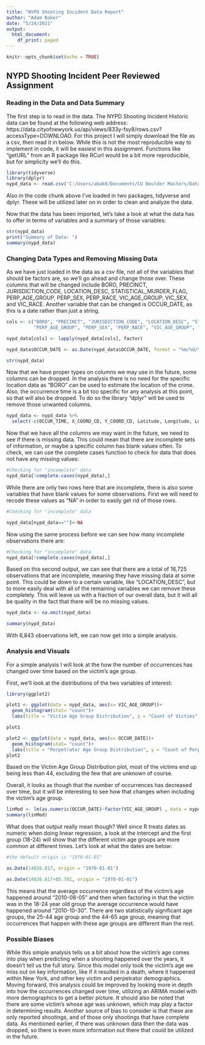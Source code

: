 ---
title: "NYPD Shooting Incident Data Report"
author: "Adam Baker"
date: "5/24/2021"
output:
  html_document:
    df_print: paged
---

```{r setup, include=FALSE}
knitr::opts_chunk$set(echo = TRUE)
```

## NYPD Shooting Incident Peer Reviewed Assignment

### Reading in the Data and Data Summary
The first step is to read in the data. The NYPD Shooting Incident Historic data can be found at the following web address: https://data.cityofnewyork.us/api/views/833y-fsy8/rows.csv?accessType=DOWNLOAD. For this project I will simply download the file as a csv, then read it in below. While this is not the most reproducible way to implement in code, it will be easiest in this assignment. Functions like "getURL" from an R package like RCurl would be a bit more reproducible, but for simplicity we'll do this.

```{r Data Read In}
library(tidyverse)
library(dplyr)
nypd_data <- read.csv('C:/Users/abak0/Documents/CU Boulder Masters/Data Science as a Field/NYPD_Shooting_Incident_Data__Historic_.csv')
```

Also in the code chunk above I've loaded in two packages, tidyverse and dplyr. These will be utilized later on in order to clean and analyze the data.

Now that the data has been imported, let's take a look at what the data has to offer in terms of variables and a summary of those variables:

```{r Data Look}

str(nypd_data)
print("Summary of Data: ")
summary(nypd_data)
```
### Changing Data Types and Removing Missing Data

As we have just loaded in the data as a csv file, not all of the variables that should be factors are, so we'll go ahead and change those over. These columns that will be changed include BORO, PRECINCT, JURISDICTION_CODE, LOCATION_DESC, STATISTICAL_MURDER_FLAG, PERP_AGE_GROUP, PERP_SEX, PERP_RACE, VIC_AGE_GROUP, VIC_SEX, and VIC_RACE. Another variable that can be changed is OCCUR_DATE, as this is a date rather than just a string. 

```{r Changing Data to Factors}

cols <- c("BORO", "PRECINCT", "JURISDICTION_CODE", "LOCATION_DESC", "STATISTICAL_MURDER_FLAG",
          "PERP_AGE_GROUP", "PERP_SEX", "PERP_RACE", "VIC_AGE_GROUP", "VIC_SEX", "VIC_RACE")

nypd_data[cols] <- lapply(nypd_data[cols], factor)

nypd_data$OCCUR_DATE <- as.Date(nypd_data$OCCUR_DATE, format = "%m/%d/%Y")

str(nypd_data)

```

Now that we have proper types on columns we may use in the future, some columns can be dropped. In the analysis there is no need for the specific location data as "BORO" can be used to estimate the location of the crime. Also, the occurrence time is a bit too specific for any analysis at this point, so that will also be dropped. To do so the library "dplyr" will be used to remove those unwanted columns.

```{r Dropping Unwanted Columns}

nypd_data <- nypd_data %>%
  select(-c(OCCUR_TIME, X_COORD_CD, Y_COORD_CD, Latitude, Longitude, Lon_Lat))

```

Now that we have all the columns we may want in the future, we need to see if there is missing data. This could mean that there are incomplete sets of information, or maybe a specific column has blank values often. To check, we can use the complete cases function to check for data that does not have any missing values:

```{r Checking Missing Data}

#Checking for "incomplete" data
nypd_data[!complete.cases(nypd_data),]

```

While there are only two rows here that are incomplete, there is also some variables that have blank values for some observations. First we will need to recode these values as "NA" in order to easily get rid of those rows.

```{r Recoding Blanks}

#Checking for "incomplete" data

nypd_data[nypd_data==""]<-NA

```

Now using the same process before we can see how many incomplete observations there are:

```{r Checking Missing Data again}

#Checking for "incomplete" data
nypd_data[!complete.cases(nypd_data),]

```

Based on this second output, we can see that there are a total of 16,725 observations that are incomplete, meaning they have missing data at some point. This could be down to a certain variable, like "LOCATION_DESC", but to more easily deal with all of the remaining variables we can remove these completely. This will leave us with a fraction of our overall data, but it will all be quality in the fact that there will be no missing values.

```{r Removing Missing Values}

nypd_data <- na.omit(nypd_data)

summary(nypd_data)
```

With 6,843 observations left, we can now get into a simple analysis.

### Analysis and Visuals

For a simple analysis I will look at the how the number of occurrences has changed over time based on the victim's age group.

First, we'll look at the distributions of the two variables of interest:

```{r Visual}
library(ggplot2)

plot1 <- ggplot(data = nypd_data, aes(x= VIC_AGE_GROUP))+
  geom_histogram(stat= "count")+
  labs(title = "Victim Age Group Distribution", y = "Count of Victims", x = "Victim Age Group")

plot1

plot2 <- ggplot(data = nypd_data, aes(x= OCCUR_DATE))+
  geom_histogram(stat= "count")+
  labs(title = "Perpetrator Age Group Distribution", y = "Count of Perpetrators", x = "Perpetrator Age Group")
plot2

```

Based on the Victim Age Group Distribution plot, most of the victims end up being less than 44, excluding the few that are unknown of course.

Overall, it looks as though that the number of occurrences has decreased over time, but it will be interesting to see how that changes when including the victim's age group.


```{r Model}

linMod <- lm(as.numeric(OCCUR_DATE)~factor(VIC_AGE_GROUP) , data = nypd_data)
summary(linMod)

```
What does that output really mean though? Well since R treats dates as numeric when doing linear regression, a look at the intercept and the first group (18-24) will show that the different victim age groups are more common at different times. Let's look at what the dates are below:

```{r Model Interpretation}

#the default origin is "1970-01-01"

as.Date(14826.817, origin = "1970-01-01")

as.Date(14826.817+85.781, origin = "1970-01-01")

```

This means that the average occurrence regardless of the victim's age happened around "2010-08-05" and then when factoring in that the victim was in the 18-24 year old group the average occurrence would have happened around "2010-10-30". There are two statistically significant age groups, the 25-44 age group and the 44-65 age group, meaning that occurrences that happen with these age groups are different than the rest.

### Possible Biases

While this simple analysis tells us a bit about how the victim's age comes into play when predicting when a shooting happened over the years, it doesn't tell us the full story. Since this model only took the victim's age we miss out on key information, like if it resulted in a death, where it happened within New York, and other key victim and perpetrator demographics. Moving forward, this analysis could be improved by looking more in depth into how the occurrences changed over time, utilizing an ARIMA model with more demographics to get a better picture. It should also be noted that there are some victim's whose age was unknown, which may play a factor in determining results. Another source of bias to consider is that these are only reported shootings, and of those only shootings that have complete data. As mentioned earlier, if there was unknown data then the data was dropped, so there is even more information out there that could be utilized in the future.